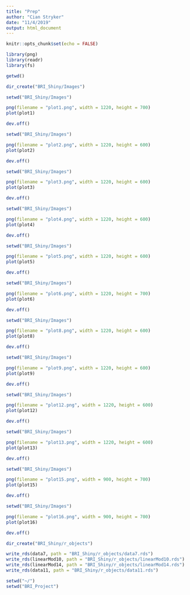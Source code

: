 ```yaml
---
title: "Prep"
author: "Cian Stryker"
date: "11/4/2019"
output: html_document
---
```


```r
knitr::opts_chunk$set(echo = FALSE)

library(png)
library(readr)
library(fs)
```

```r
getwd()
```


```r
dir_create("BRI_Shiny/Images")
```

```r
setwd("BRI_Shiny/Images")

png(filename = "plot1.png", width = 1220, height = 700)
plot(plot1)

dev.off()
```

```r
setwd("BRI_Shiny/Images")

png(filename = "plot2.png", width = 1220, height = 600)
plot(plot2)

dev.off()
```

```r
setwd("BRI_Shiny/Images")

png(filename = "plot3.png", width = 1220, height = 600)
plot(plot3)

dev.off()
```

```r
setwd("BRI_Shiny/Images")

png(filename = "plot4.png", width = 1220, height = 600)
plot(plot4)

dev.off()
```

```r
setwd("BRI_Shiny/Images")

png(filename = "plot5.png", width = 1220, height = 600)
plot(plot5)

dev.off()
```

```r
setwd("BRI_Shiny/Images")

png(filename = "plot6.png", width = 1220, height = 700)
plot(plot6)

dev.off()
```

```r
setwd("BRI_Shiny/Images")

png(filename = "plot8.png", width = 1220, height = 600)
plot(plot8)

dev.off()
```

```r
setwd("BRI_Shiny/Images")

png(filename = "plot9.png", width = 1220, height = 600)
plot(plot9)

dev.off()
```

```r
setwd("BRI_Shiny/Images")

png(filename = "plot12.png", width = 1220, height = 600)
plot(plot12)

dev.off()
```

```r
setwd("BRI_Shiny/Images")

png(filename = "plot13.png", width = 1220, height = 600)
plot(plot13)

dev.off()
```

```r
setwd("BRI_Shiny/Images")

png(filename = "plot15.png", width = 900, height = 700)
plot(plot15)

dev.off()
```

```r
setwd("BRI_Shiny/Images")

png(filename = "plot16.png", width = 900, height = 700)
plot(plot16)

dev.off()
```

```r
dir_create("BRI_Shiny/r_objects")

write_rds(data7, path = "BRI_Shiny/r_objects/data7.rds")
write_rds(linearMod10, path = "BRI_Shiny/r_objects/linearMod10.rds")
write_rds(linearMod14, path = "BRI_Shiny/r_objects/linearMod14.rds")
write_rds(data11, path = "BRI_Shiny/r_objects/data11.rds")

```


```r
setwd("~/")
setwd("BRI_Project")
```

